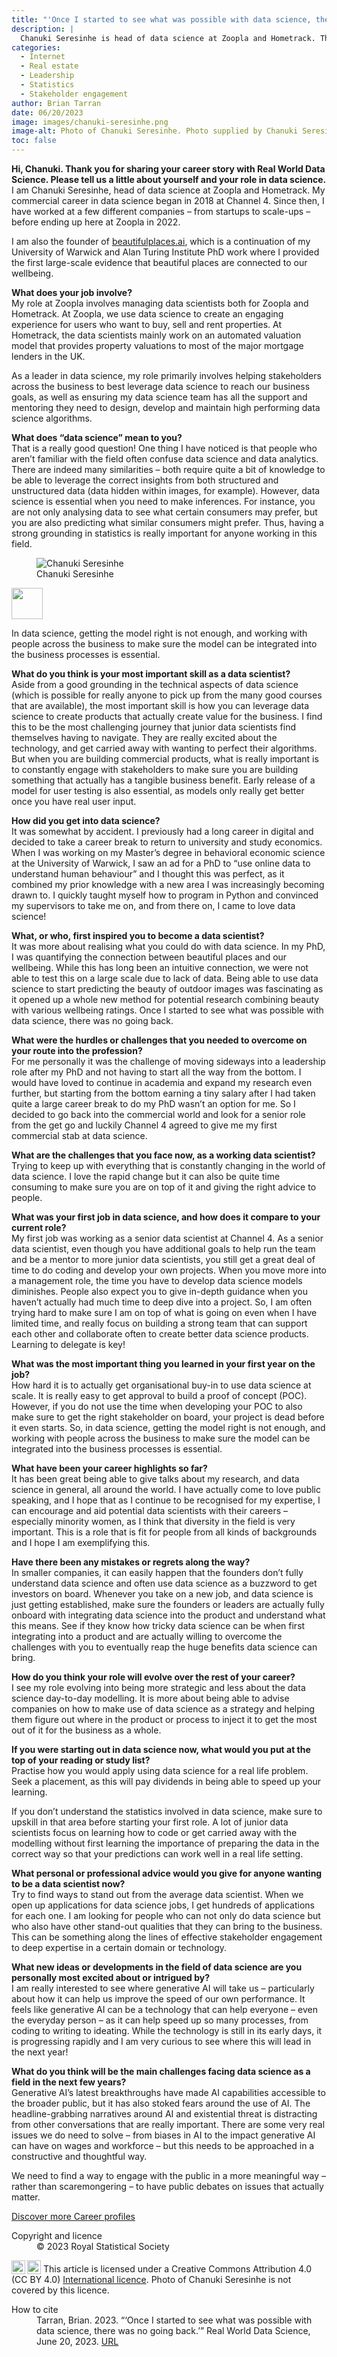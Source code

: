 ```yaml
---
title: "'Once I started to see what was possible with data science, there was no going back'"
description: |
  Chanuki Seresinhe is head of data science at Zoopla and Hometrack. This is her career story so far -- from researching beautiful places to helping web users buy, sell and rent property spaces.   
categories:
  - Internet
  - Real estate
  - Leadership
  - Statistics
  - Stakeholder engagement
author: Brian Tarran
date: 06/20/2023
image: images/chanuki-seresinhe.png
image-alt: Photo of Chanuki Seresinhe. Photo supplied by Chanuki Seresinhe, used with permission.
toc: false
---
```

**Hi, Chanuki. Thank you for sharing your career story with Real World Data Science. Please tell us a little about yourself and your role in data science.**\
I am Chanuki Seresinhe, head of data science at Zoopla and Hometrack. My commercial career in data science began in 2018 at Channel 4. Since then, I have worked at a few different companies -- from startups to scale-ups -- before ending up here at Zoopla in 2022.

I am also the founder of [beautifulplaces.ai](https://www.beautifulplaces.ai/), which is a continuation of my University of Warwick and Alan Turing Institute PhD work where I provided the first large-scale evidence that beautiful places are connected to our wellbeing. 

**What does your job involve?**\
My role at Zoopla involves managing data scientists both for Zoopla and Hometrack. At Zoopla, we use data science to create an engaging experience for users who want to buy, sell and rent properties. At Hometrack, the data scientists mainly work on an automated valuation model that provides property valuations to most of the major mortgage lenders in the UK. 

As a leader in data science, my role primarily involves helping stakeholders across the business to best leverage data science to reach our business goals, as well as ensuring my data science team has all the support and mentoring they need to design, develop and maintain high performing data science algorithms.

**What does “data science” mean to you?**\
That is a really good question! One thing I have noticed is that people who aren’t familiar with the field often confuse data science and data analytics. There are indeed many similarities -- both require quite a bit of knowledge to be able to leverage the correct insights from both structured and unstructured data (data hidden within images, for example). However, data science is essential when you need to make inferences. For instance, you are not only analysing data to see what certain consumers may prefer, but you are also predicting what similar consumers might prefer. Thus, having a strong grounding in statistics is really important for anyone working in this field.

::: {.pullquote-container}
::: grid
::: {.g-col-12 .g-col-lg-4}
![Chanuki Seresinhe](images/chanuki-seresinhe.png){fig-alt="Portrait photo of  Chanuki Seresinhe" fig-align="left"}
::: 
::: {.g-col-12 .g-col-lg-8 .pullquote-grid .pullquote}
![](/images/pullquote-purple.png){width="50px"}

In data science, getting the model right is not enough, and working with people across the business to make sure the model can be integrated into the business processes is essential.
:::
:::
:::

**What do you think is your most important skill as a data scientist?**\
Aside from a good grounding in the technical aspects of data science (which is possible for really anyone to pick up from the many good courses that are available), the most important skill is how you can leverage data science to create products that actually create value for the business. I find this to be the most challenging journey that junior data scientists find themselves having to navigate. They are really excited about the technology, and get carried away with wanting to perfect their algorithms. But when you are building commercial products, what is really important is to constantly engage with stakeholders to make sure you are building something that actually has a tangible business benefit. Early release of a model for user testing is also essential, as models only really get better once you have real user input.

**How did you get into data science?**\
It was somewhat by accident. I previously had a long career in digital and decided to take a career break to return to university and study economics. When I was working on my Master’s degree in behavioral economic science at the University of Warwick, I saw an ad for a PhD to “use online data to understand human behaviour” and I thought this was perfect, as it combined my prior knowledge with a new area I was increasingly becoming drawn to. I quickly taught myself how to program in Python and convinced my supervisors to take me on, and from there on, I came to love data science!

**What, or who, first inspired you to become a data scientist?**\
It was more about realising what you could do with data science. In my PhD, I was quantifying the connection between beautiful places and our wellbeing. While this has long been an intuitive connection, we were not able to test this on a large scale due to lack of data. Being able to use data science to start predicting the beauty of outdoor images was fascinating as it opened up a whole new method for potential research combining beauty with various wellbeing ratings. Once I started to see what was possible with data science, there was no going back.

**What were the hurdles or challenges that you needed to overcome on your route into the profession?**\
For me personally it was the challenge of moving sideways into a leadership role after my PhD and not having to start all the way from the bottom. I would have loved to continue in academia and expand my research even further, but starting from the bottom earning a tiny salary after I had taken quite a large career break to do my PhD wasn’t an option for me. So I decided to go back into the commercial world and look for a senior role from the get go and luckily Channel 4 agreed to give me my first commercial stab at data science.

**What are the challenges that you face now, as a working data scientist?**\
Trying to keep up with everything that is constantly changing in the world of data science. I love the rapid change but it can also be quite time consuming to make sure you are on top of it and giving the right advice to people.

**What was your first job in data science, and how does it compare to your current role?**\
My first job was working as a senior data scientist at Channel 4. As a senior data scientist, even though you have additional goals to help run the team and be a mentor to more junior data scientists, you still get a great deal of time to do coding and develop your own projects. When you move more into a management role, the time you have to develop data science models diminishes. People also expect you to give in-depth guidance when you haven’t actually had much time to deep dive into a project. So, I am often trying hard to make sure I am on top of what is going on even when I have limited time, and really focus on building a strong team that can support each other and collaborate often to create better data science products. Learning to delegate is key!

**What was the most important thing you learned in your first year on the job?**\
How hard it is to actually get organisational buy-in to use data science at scale. It is really easy to get approval to build a proof of concept (POC). However, if you do not use the time when developing your POC to also make sure to get the right stakeholder on board, your project is dead before it even starts. So, in data science, getting the model right is not enough, and working with people across the business to make sure the model can be integrated into the business processes is essential. 

**What have been your career highlights so far?**\
It has been great being able to give talks about my research, and data science in general, all around the world. I have actually come to love public speaking, and I hope that as I continue to be recognised for my expertise, I can encourage and aid potential data scientists with their careers -- especially minority women, as I think that diversity in the field is very important. This is a role that is fit for people from all kinds of backgrounds and I hope I am exemplifying this. 

**Have there been any mistakes or regrets along the way?**\
In smaller companies, it can easily happen that the founders don’t fully understand data science and often use data science as a buzzword to get investors on board. Whenever you take on a new job, and data science is just getting established, make sure the founders or leaders are actually fully onboard with integrating data science into the product and understand what this means. See if they know how tricky data science can be when first integrating into a product and are actually willing to overcome the challenges with you to eventually reap the huge benefits data science can bring. 

**How do you think your role will evolve over the rest of your career?**\
I see my role evolving into being more strategic and less about the data science day-to-day modelling. It is more about being able to advise companies on how to make use of data science as a strategy and helping them figure out where in the product or process to inject it to get the most out of it for the business as a whole.

**If you were starting out in data science now, what would you put at the top of your reading or study list?**\
Practise how you would apply using data science for a real life problem. Seek a placement, as this will pay dividends in being able to speed up your learning.

If you don’t understand the statistics involved in data science, make sure to upskill in that area before starting your first role. A lot of junior data scientists focus on learning how to code or get carried away with the modelling without first learning the importance of preparing the data in the correct way so that your predictions can work well in a real life setting. 

**What personal or professional advice would you give for anyone wanting to be a data scientist now?**\
Try to find ways to stand out from the average data scientist. When we open up applications for data science jobs, I get hundreds of applications for each one. I am looking for people who can not only do data science but who also have other stand-out qualities that they can bring to the business. This can be something along the lines of effective stakeholder engagement to deep expertise in a certain domain or technology. 

**What new ideas or developments in the field of data science are you personally most excited about or intrigued by?**\
I am really interested to see where generative AI will take us -- particularly about how it can help us improve the speed of our own performance. It feels like generative AI can be a technology that can help everyone -- even the everyday person -- as it can help speed up so many processes, from coding to writing to ideating. While the technology is still in its early days, it is progressing rapidly and I am very curious to see where this will lead in the next year!

**What do you think will be the main challenges facing data science as a field in the next few years?**\
Generative AI's latest breakthroughs have made AI capabilities accessible to the broader public, but it has also stoked fears around the use of AI. The headline-grabbing narratives around AI and existential threat is distracting from other conversations that are really important. There are some very real issues we do need to solve -- from biases in AI to the impact generative AI can have on wages and workforce -- but this needs to be approached in a constructive and thoughtful way.

We need to find a way to engage with the public in a more meaningful way -- rather than scaremongering -- to have public debates on issues that actually matter.

::: {.article-btn}
[Discover more Career profiles](/careers/career-profiles/index.qmd)
:::

::: {.further-info}
::: grid
::: {.g-col-12 .g-col-md-6}
Copyright and licence
: &copy; 2023 Royal Statistical Society

<a href="http://creativecommons.org/licenses/by/4.0/?ref=chooser-v1" target="_blank" rel="license noopener noreferrer" style="display:inline-block;"> <img style="height:22px!important;vertical-align:text-bottom;" src="https://mirrors.creativecommons.org/presskit/icons/cc.svg?ref=chooser-v1"><img style="height:22px!important;margin-left:3px;vertical-align:text-bottom;" src="https://mirrors.creativecommons.org/presskit/icons/by.svg?ref=chooser-v1"></a> This article is licensed under a Creative Commons Attribution 4.0 (CC BY 4.0) <a href="http://creativecommons.org/licenses/by/4.0/?ref=chooser-v1" target="_blank" rel="license noopener noreferrer" style="display:inline-block;"> International licence</a>. Photo of Chanuki Seresinhe is not covered by this licence.  

:::

::: {.g-col-12 .g-col-md-6}
How to cite
: Tarran, Brian. 2023. "'Once I started to see what was possible with data science, there was no going back.'" Real World Data Science, June 20, 2023. [URL](https://realworlddatascience.net/careers/career-profiles/posts/2023/06/20/chanuki-seresinhe.html)
:::
:::
:::